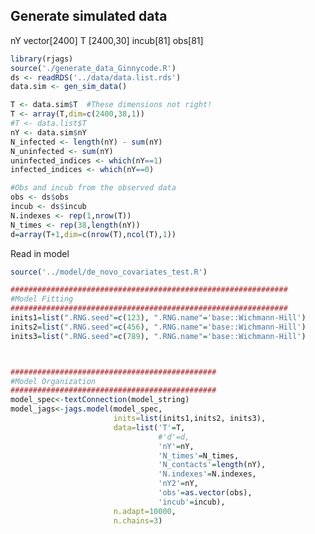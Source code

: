## Generate simulated data
nY vector[2400]
T [2400,30]
incub[81]
obs[81]

```r
library(rjags)
source('./generate_data_Ginnycode.R')
ds <- readRDS('../data/data.list.rds')
data.sim <- gen_sim_data()

T <- data.sim$T  #These dimensions not right!
T <- array(T,dim=c(2400,38,1))
#T <- data.list$T
nY <- data.sim$nY
N_infected <- length(nY) - sum(nY)
N_uninfected <- sum(nY)
uninfected_indices <- which(nY==1)
infected_indices <- which(nY==0)

#Obs and incub from the observed data
obs <- ds$obs
incub <- ds$incub
N.indexes <- rep(1,nrow(T))
N_times <- rep(38,length(nY))
d=array(T+1,dim=c(nrow(T),ncol(T),1))
```


Read in model
```r
source('../model/de_novo_covariates_test.R')
```

```r
##############################################################
#Model Fitting
##############################################################
inits1=list(".RNG.seed"=c(123), ".RNG.name"='base::Wichmann-Hill')
inits2=list(".RNG.seed"=c(456), ".RNG.name"='base::Wichmann-Hill')
inits3=list(".RNG.seed"=c(789), ".RNG.name"='base::Wichmann-Hill')



##############################################
#Model Organization
##############################################
model_spec<-textConnection(model_string)
model_jags<-jags.model(model_spec, 
                       inits=list(inits1,inits2, inits3),
                       data=list('T'=T,
                                 #'d'=d,
                                 'nY'=nY,
                                 'N_times'=N_times,
                                 'N_contacts'=length(nY),
                                 'N.indexes'=N.indexes,
                                 'nY2'=nY,
                                 'obs'=as.vector(obs),
                                 'incub'=incub),
                       n.adapt=10000, 
                       n.chains=3)

```



